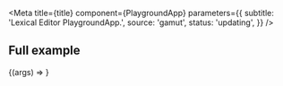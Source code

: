 
<Meta
  title={title}
  component={PlaygroundApp}
  parameters={{
    subtitle: 'Lexical Editor PlaygroundApp.',
    source: 'gamut',
    status: 'updating',
  }}
/>


## Full example

<Canvas>
  <Story name="Full example">
    {(args) => <PlaygroundApp {...args} />}
  </Story>
</Canvas>

